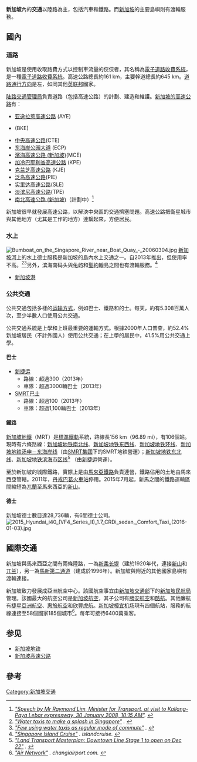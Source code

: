 {{NoteTA
|G1=交通
|1=zh-sg:德士; zh-hk:的士; zh-tw:計程車; zh-cn:出租车
}}

'''新加坡'''內的'''交通'''以陸路為主，包括汽車和鐵路。而[[新加坡|新加坡]]的主要島嶼則有渡輪服務。

== 國內 ==
=== 道路 ===
新加坡是使用收取路費方式以控制車流量的佼佼者，其名稱為[[電子道路收費系統_(新加坡)|電子道路收費系統]]，是一種[[電子道路收費系統|電子道路收費系統]]。高速公路總長約161 km，主要幹道總長約645 km。[[道路通行方向|道路通行方向]]是左，如同其他[[英联邦|英联邦]]國家。

[[陆路交通管理局|陆路交通管理局]]負責道路（包括高速公路）的計劃、建造和維護。[[新加坡高速公路|新加坡的高速公路]]有：
* [[亚逸拉惹高速公路|亚逸拉惹高速公路]] (AYE)
* {{link-en|武吉知马高速公路|Bukit_Timah_Expressway}} (BKE)
* [[中央高速公路|中央高速公路]](CTE)
* [[东海岸公园大道|东海岸公园大道]] (ECP)
* [[濱海高速公路_(新加坡)|濱海高速公路 (新加坡)]](MCE)
* [[加冷巴耶利峇高速公路|加冷巴耶利峇高速公路]] (KPE)
* [[克兰芝高速公路|克兰芝高速公路]] (KJE)
* [[泛岛高速公路|泛岛高速公路]](PIE)
* [[实里达高速公路|实里达高速公路]](SLE)
* [[淡滨尼高速公路|淡滨尼高速公路]](TPE)
* [[南北高速公路_(新加坡)|南北高速公路 (新加坡)]]（計劃中）<ref name="raymondspeech"><cite class="citation web" contenteditable="false">[https://app-pac.mica.gov.sg/data/vddp/embargo/27390895.htm "Speech by Mr Raymond Lim, Minister for Transport, at visit to Kallang-Paya Lebar expressway, 30 January 2008, 10:15 AM"]{{dead link|date=2017年12月 |bot=InternetArchiveBot |fix-attempted=yes }}. </cite></ref>
新加坡很早就發展高速公路，以解決中央區的交通擠塞問題。高速公路把衛星城市與其他地方（尤其是工作的地方）連繫起來，方便居民。<span class="cx-segment" data-segmentid="208"></span>

=== 水上 ===
[[File:Bumboat_on_the_Singapore_River_near_Boat_Quay_-_20060304.jpg|thumb]]
[[新加坡河|新加坡河]]上的水上德士服務是新加坡的島內水上交通之一。自2013年推出，但使用率不高。<ref><cite class="citation news" contenteditable="false">[http://www.telegraph.co.uk/finance/personalfinance/expat-money/8978976/Water-taxis-to-make-a-splash-in-Singapore.html "Water taxis to make a splash in Singapore"] {{Wayback|url=http://www.telegraph.co.uk/finance/personalfinance/expat-money/8978976/Water-taxis-to-make-a-splash-in-Singapore.html |date=20210118134230 }}. </cite></ref><ref><cite class="citation news" contenteditable="false">[http://www.todayonline.com/singapore/few-using-water-taxis-regular-mode-commute "Few using water taxis as regular mode of commute"] {{Wayback|url=http://www.todayonline.com/singapore/few-using-water-taxis-regular-mode-commute |date=20200621135601 }}. </cite></ref>另外，滨海南码头與[[龟屿|龟屿]]和[[聖約翰島|聖約翰島]]之間也有渡輪服務。<ref><cite class="citation web" contenteditable="false">[http://www.islandcruise.com.sg/ "Singapore Island Cruise"] {{Wayback|url=http://www.islandcruise.com.sg/ |date=20210121213909 }}. islandcruise<span class="reference-accessdate">. </span></cite></ref>
* [[新加坡港|新加坡港]]

=== 公共交通 ===
公共交通包括多樣的[[运输方式|运输方式]]，例如巴士、鐵路和的士。每天，約有5.308百萬人次，至少半數人口使用公共交通。

公共交通系統是上學和上班最重要的運輸方式。根據2000年人口普查，約52.4%新加坡居民（不計外國人）使用公共交通；在上學的居民中，41.5%用公共交通上學。

==== 巴士 ====
* [[新捷运|新捷运]]
** 路線：超過300（2013年）
** 車隊：超過3000輛巴士（2013年）
* [[SMRT巴士|SMRT巴士]]
** 路線：超過100（2013年）
** 車隊：超過1,100輛巴士（2013年）

==== 鐵路 ====
[[新加坡地鐵|新加坡地鐵]]（MRT）是[[標準鐵軌|標準鐵軌]]系統，路線長<span contenteditable="false">156</span> <span contenteditable="false">km（96.89</span> <span contenteditable="false">mi</span>），有106個站。現時有六條路線：[[新加坡地铁南北线|新加坡地铁南北线]]、[[新加坡地铁东西线|新加坡地铁东西线]]、[[新加坡地铁环线|新加坡地铁环线]]、[[新加坡地铁汤申－东海岸线|新加坡地铁汤申－东海岸线]]（由[[SMRT集团|SMRT集团]]下的SMRT地铁營運）；[[新加坡地铁东北线|新加坡地铁东北线]]、[[新加坡地铁滨海市区线|新加坡地铁滨海市区线]]<ref><cite class="citation web" contenteditable="false">[http://www.straitstimes.com/the-big-story/land-transport-masterplan-2013/story/land-transport-masterplan-downtown-line-stage-1-o "Land Transport Masterplan: Downtown Line Stage 1 to open on Dec 22"] {{Wayback|url=http://www.straitstimes.com/the-big-story/land-transport-masterplan-2013/story/land-transport-masterplan-downtown-line-stage-1-o |date=20131203044142 }}. </cite></ref> （由[[新捷运|新捷运]]營運）。

至於新加坡的城際鐵路，實際上是由[[馬來亞鐵路|馬來亞鐵路]]負責連營，鐵路佔用的土地由馬來西亞管轄。2011年，[[丹戎巴葛火車站|丹戎巴葛火車站]]停用。2015年7月起，新馬之間的鐵路運輸區間縮短為[[兀蘭|兀蘭]]至馬來西亞的[[新山|新山]]。

==== 德士 ====
新加坡德士數目達28,736輛，有6間德士公司。
[[File:2015_Hyundai_i40_(VF4_Series_II)_1.7_CRDi_sedan,_Comfort_Taxi_(2016-01-03).jpg|right]]

== 國際交通 ==
新加坡與馬來西亞之間有兩條陸路，一為[[新柔长堤|新柔长堤]]（建於1920年代，連接[[新山|新山]]和[[新山|<nowiki/>]][[兀兰|兀兰]]），另一為[[馬新第二通道|馬新第二通道]]（建成於1996年）。新加坡與附近的其他國家島嶼有渡輪連接。

新加坡致力發展成亞洲航空中心。該國航空事宜由[[新加坡交通部|新加坡交通部]]下的[[新加坡民航局|新加坡民航局]]管理。該國最大的航空公司是[[新加坡航空|新加坡航空]]，其子公司有[[勝安航空|勝安航空]]和[[酷航|酷航]]。其他廉航有[[捷星亞洲航空|捷星亞洲航空]]、[[惠旅航空|惠旅航空]]和[[欣豐虎航|欣豐虎航]]。[[新加坡樟宜机场|新加坡樟宜机场]]現有四個航站，服務的航線連接至58個國家185個城市<ref><cite class="citation web" contenteditable="false">[http://www.changiairport.com/changi/en/about_us/fact_sheets/air_network/?__locale=en "Air Network"] {{webarchive|url=https://web.archive.org/web/20080325034011/http://www.changiairport.com/changi/en/about_us/fact_sheets/air_network/?__locale=en |date=2008-03-25 }}. changiairport.com<span class="reference-accessdate">. </span></cite></ref>。每年可接待6400萬乘客。

== 参见 ==

* [[新加坡地鐵|新加坡地铁]]
* [[新加坡高速公路|新加坡高速公路]]

== 參考 ==
{{Reflist|20em}}

{{亚洲题目|交通}}
[[Category:新加坡交通|Category:新加坡交通]]